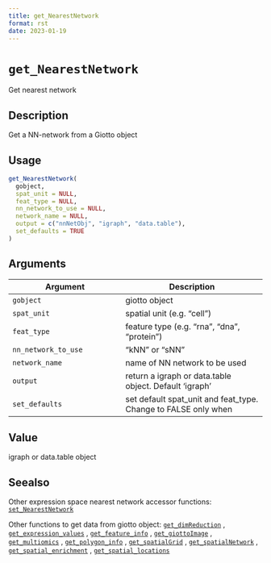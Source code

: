 ```yaml
--- 
title: get_NearestNetwork 
format: rst 
date: 2023-01-19 
--- 
```

# `get_NearestNetwork`

Get nearest network


## Description

Get a NN-network from a Giotto object


## Usage

```r
get_NearestNetwork(
  gobject,
  spat_unit = NULL,
  feat_type = NULL,
  nn_network_to_use = NULL,
  network_name = NULL,
  output = c("nnNetObj", "igraph", "data.table"),
  set_defaults = TRUE
)
```


## Arguments

Argument      |Description
------------- |----------------
`gobject`     |     giotto object
`spat_unit`     |     spatial unit (e.g. "cell")
`feat_type`     |     feature type (e.g. "rna", "dna", "protein")
`nn_network_to_use`     |     "kNN" or "sNN"
`network_name`     |     name of NN network to be used
`output`     |     return a igraph or data.table object. Default 'igraph'
`set_defaults`     |     set default spat_unit and feat_type. Change to FALSE only when


## Value

igraph or data.table object


## Seealso

Other expression space nearest network accessor functions:
 [`set_NearestNetwork`](#setnearestnetwork) 
 
 Other functions to get data from giotto object:
 [`get_dimReduction`](#getdimreduction) ,
 [`get_expression_values`](#getexpressionvalues) ,
 [`get_feature_info`](#getfeatureinfo) ,
 [`get_giottoImage`](#getgiottoimage) ,
 [`get_multiomics`](#getmultiomics) ,
 [`get_polygon_info`](#getpolygoninfo) ,
 [`get_spatialGrid`](#getspatialgrid) ,
 [`get_spatialNetwork`](#getspatialnetwork) ,
 [`get_spatial_enrichment`](#getspatialenrichment) ,
 [`get_spatial_locations`](#getspatiallocations)


